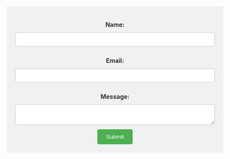 

::: {.column-page style="text-align: center;"}

<style>
  form {
    max-width: 1000px;
    margin: 0 auto;
    background-color: #f1f1f1;
    padding: 20px;
    border-radius: 4px;
  }

  label {
    display: block;
    margin-bottom: 10px;
    font-weight: bold;
    color: #333;
  }

  input[type="text"],
  input[type="email"],
  textarea {
    width: 100%;
    padding: 8px;
    border: 1px solid #ccc;
    border-radius: 4px;
    box-sizing: border-box;
    margin-bottom: 10px;
    background-color: white;
}

  button[type="submit"] {
    background-color: #4CAF50;
    color: white;
    padding: 10px 20px;
    border: none;
    border-radius: 4px;
    cursor: pointer;
  }

  button[type="submit"]:hover {
    background-color: #45a049;
  }
</style>

<form method="post" action="#">
  <label for="name">Name:</label>
  <input type="text" id="name" name="name" required>

  <label for="email">Email:</label>
  <input type="email" id="email" name="email" required>


  <label for="message">Message:</label>
  <textarea id="message" name="message" required></textarea>

  <button type="submit">Submit</button>
<script id="ratufa_loader" src="https://www.ratufa.io/c/ld.js?f=gunyesc1&n=n1.ratufa.io"></script>

</form>

:::
